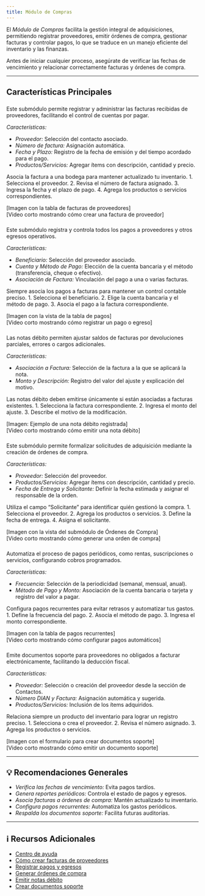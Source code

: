 ```yaml
---
title: Módulo de Compras
---
```


El *Módulo de Compras* facilita la gestión integral de adquisiciones, permitiendo registrar proveedores, emitir órdenes de compra, gestionar facturas y controlar pagos, lo que se traduce en un manejo eficiente del inventario y las finanzas.

<Note>
Antes de iniciar cualquier proceso, asegúrate de verificar las fechas de vencimiento y relacionar correctamente facturas y órdenes de compra.
</Note>

---

## Características Principales

### <Card title="Factura de Proveedores">
  <Info>
    Este submódulo permite registrar y administrar las facturas recibidas de proveedores, facilitando el control de cuentas por pagar.
  </Info>

  *Características:*
  - *Proveedor:* Selección del contacto asociado.
  - *Número de factura:* Asignación automática.
  - *Fecha y Plazo:* Registro de la fecha de emisión y del tiempo acordado para el pago.
  - *Productos/Servicios:* Agregar ítems con descripción, cantidad y precio.

  <Tip>
    Asocia la factura a una bodega para mantener actualizado tu inventario.
  </Tip>

  <Steps>
    <Step title="Crear Factura de Proveedor">
      1. Selecciona el proveedor.
      2. Revisa el número de factura asignado.
      3. Ingresa la fecha y el plazo de pago.
      4. Agrega los productos o servicios correspondientes.
    </Step>
  </Steps>

  [Imagen con la tabla de facturas de proveedores]  
  [Video corto mostrando cómo crear una factura de proveedor]
</Card>

### <Card title="Pagos / Egresos">
  <Info>
    Este submódulo registra y controla todos los pagos a proveedores y otros egresos operativos.
  </Info>

  *Características:*
  - *Beneficiario:* Selección del proveedor asociado.
  - *Cuenta y Método de Pago:* Elección de la cuenta bancaria y el método (transferencia, cheque o efectivo).
  - *Asociación de Factura:* Vinculación del pago a una o varias facturas.

  <Tip>
    Siempre asocia los pagos a facturas para mantener un control contable preciso.
  </Tip>

  <Steps>
    <Step title="Registrar un Pago">
      1. Selecciona el beneficiario.
      2. Elige la cuenta bancaria y el método de pago.
      3. Asocia el pago a la factura correspondiente.
    </Step>
  </Steps>

  [Imagen con la vista de la tabla de pagos]  
  [Video corto mostrando cómo registrar un pago o egreso]
</Card>

### <Card title="Notas Débito">
  <Info>
    Las notas débito permiten ajustar saldos de facturas por devoluciones parciales, errores o cargos adicionales.
  </Info>

  *Características:*
  - *Asociación a Factura:* Selección de la factura a la que se aplicará la nota.
  - *Monto y Descripción:* Registro del valor del ajuste y explicación del motivo.

  <Warning>
    Las notas débito deben emitirse únicamente si están asociadas a facturas existentes.
  </Warning>

  <Steps>
    <Step title="Emitir Nota Débito">
      1. Selecciona la factura correspondiente.
      2. Ingresa el monto del ajuste.
      3. Describe el motivo de la modificación.
    </Step>
  </Steps>

  [Imagen: Ejemplo de una nota débito registrada]  
  [Video corto mostrando cómo emitir una nota débito]
</Card>

### <Card title="Órdenes de Compra">
  <Info>
    Este submódulo permite formalizar solicitudes de adquisición mediante la creación de órdenes de compra.
  </Info>

  *Características:*
  - *Proveedor:* Selección del proveedor.
  - *Productos/Servicios:* Agregar ítems con descripción, cantidad y precio.
  - *Fecha de Entrega y Solicitante:* Definir la fecha estimada y asignar el responsable de la orden.

  <Tip>
    Utiliza el campo “Solicitante” para identificar quién gestionó la compra.
  </Tip>

  <Steps>
    <Step title="Generar Orden de Compra">
      1. Selecciona el proveedor.
      2. Agrega los productos o servicios.
      3. Define la fecha de entrega.
      4. Asigna el solicitante.
    </Step>
  </Steps>

  [Imagen con la vista del submódulo de Órdenes de Compra]  
  [Video corto mostrando cómo generar una orden de compra]
</Card>

### <Card title="Pagos Recurrentes">
  <Info>
    Automatiza el proceso de pagos periódicos, como rentas, suscripciones o servicios, configurando cobros programados.
  </Info>

  *Características:*
  - *Frecuencia:* Selección de la periodicidad (semanal, mensual, anual).
  - *Método de Pago y Monto:* Asociación de la cuenta bancaria o tarjeta y registro del valor a pagar.

  <Tip>
    Configura pagos recurrentes para evitar retrasos y automatizar tus gastos.
  </Tip>

  <Steps>
    <Step title="Configurar Pago Recurrente">
      1. Define la frecuencia del pago.
      2. Asocia el método de pago.
      3. Ingresa el monto correspondiente.
    </Step>
  </Steps>

  [Imagen con la tabla de pagos recurrentes]  
  [Video corto mostrando cómo configurar pagos automáticos]
</Card>

### <Card title="Documentos Soporte">
  <Info>
    Emite documentos soporte para proveedores no obligados a facturar electrónicamente, facilitando la deducción fiscal.
  </Info>

  *Características:*
  - *Proveedor:* Selección o creación del proveedor desde la sección de Contactos.
  - *Número DIAN y Factura:* Asignación automática y sugerida.
  - *Productos/Servicios:* Inclusión de los ítems adquiridos.

  <Tip>
    Relaciona siempre un producto del inventario para lograr un registro preciso.
  </Tip>

  <Steps>
    <Step title="Emitir Documento Soporte">
      1. Selecciona o crea el proveedor.
      2. Revisa el número asignado.
      3. Agrega los productos o servicios.
    </Step>
  </Steps>

  [Imagen con el formulario para crear documentos soporte]  
  [Video corto mostrando cómo emitir un documento soporte]
</Card>

---

## 💡 Recomendaciones Generales

- *Verifica las fechas de vencimiento:* Evita pagos tardíos.
- *Genera reportes periódicos:* Controla el estado de pagos y egresos.
- *Asocia facturas a órdenes de compra:* Mantén actualizado tu inventario.
- *Configura pagos recurrentes:* Automatiza los gastos periódicos.
- *Respalda los documentos soporte:* Facilita futuras auditorías.

---

## ℹ Recursos Adicionales

- [Centro de ayuda](https://ayuda.gestoru.com)
- [Cómo crear facturas de proveedores](https://ayuda.gestoru.com/ayuda/compras/factura-proveedores)
- [Registrar pagos y egresos](https://ayuda.gestoru.com/ayuda/compras/pagos)
- [Generar órdenes de compra](https://ayuda.gestoru.com/ayuda/compras/ordenes-compra)
- [Emitir notas débito](https://ayuda.gestoru.com/ayuda/compras/notas-debito)
- [Crear documentos soporte](https://ayuda.gestoru.com/ayuda/compras/documentos-soporte)

